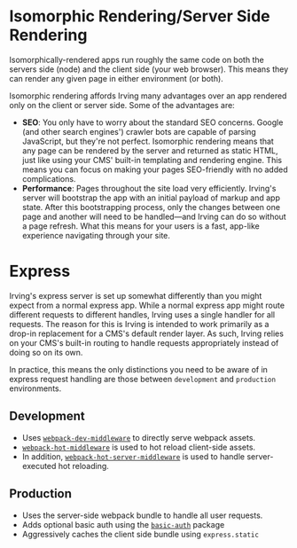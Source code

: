 <Meta title="Architecture|Server Side Rendering and Express" />

# Isomorphic Rendering/Server Side Rendering
Isomorphically-rendered apps run roughly the same code on both the servers side (node) and the client side (your web browser). This means they can render any given page in either environment (or both).

Isomorphic rendering affords Irving many advantages over an app rendered only on the client or server side. Some of the advantages are:

* **SEO**: You only have to worry about the standard SEO concerns. Google (and other search engines') crawler bots are capable of parsing JavaScript, but they're not perfect. Isomorphic rendering means that any page can be rendered by the server and returned as static HTML, just like using your CMS' built-in templating and rendering engine. This means you can focus on making your pages SEO-friendly with no added complications.
* **Performance**: Pages throughout the site load very efficiently. Irving's server will bootstrap the app with an initial payload of markup and app state. After this bootstrapping process, only the changes between one page and another will need to be handled—and Irving can do so without a page refresh. What this means for your users is a fast, app-like experience navigating through your site.

# Express
Irving's express server is set up somewhat differently than you might expect from a normal express app. While a normal express app might route different requests to different handles, Irving uses a single handler for all requests. The reason for this is Irving is intended to work primarily as a drop-in replacement for a CMS's default render layer. As such, Irving relies on your CMS's built-in routing to handle requests appropriately instead of doing so on its own.

In practice, this means the only distinctions you need to be aware of in express request handling are those between `development` and `production` environments.

## Development
* Uses [`webpack-dev-middleware`](https://github.com/webpack/webpack-dev-middleware) to directly serve webpack assets.
* [`webpack-hot-middleware`](https://github.com/webpack-contrib/webpack-hot-middleware) is used to hot reload client-side assets.
* In addition, [`webpack-hot-server-middleware`](https://github.com/60frames/webpack-hot-server-middleware) is used to handle server-executed hot reloading.

## Production
* Uses the server-side webpack bundle to handle all user requests.
* Adds optional basic auth using the [`basic-auth`](https://www.npmjs.com/package/basic-auth) package
* Aggressively caches the client side bundle using `express.static`